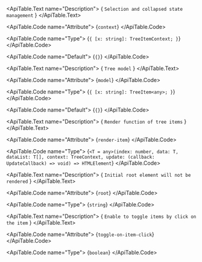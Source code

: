 <ApiTable id="property-context">
  <ApiTable.PropertyHeader name="context" singleFramework="">
  </ApiTable.PropertyHeader>

  <ApiTable.Text name="Description">
    { `Selection and collapsed state management` }
  </ApiTable.Text>

  <ApiTable.Code name="Attribute">
    {`context`}
  </ApiTable.Code>

  <ApiTable.Code name="Type">
   {`{ [x: string]: TreeItemContext; }`}
  </ApiTable.Code>

  <ApiTable.Code name="Default">
    {`{}`}
  </ApiTable.Code>

</ApiTable>
<ApiTable id="property-model">
  <ApiTable.PropertyHeader name="model" singleFramework="">
  </ApiTable.PropertyHeader>

  <ApiTable.Text name="Description">
    { `Tree model` }
  </ApiTable.Text>

  <ApiTable.Code name="Attribute">
    {`model`}
  </ApiTable.Code>

  <ApiTable.Code name="Type">
   {`{ [x: string]: TreeItem<any>; }`}
  </ApiTable.Code>

  <ApiTable.Code name="Default">
    {`{}`}
  </ApiTable.Code>

</ApiTable>
<ApiTable id="property-renderItem">
  <ApiTable.PropertyHeader name="renderItem" singleFramework="">
  </ApiTable.PropertyHeader>

  <ApiTable.Text name="Description">
    { `Render function of tree items` }
  </ApiTable.Text>

  <ApiTable.Code name="Attribute">
    {`render-item`}
  </ApiTable.Code>

  <ApiTable.Code name="Type">
   {`<T = any>(index: number, data: T, dataList: T[], context: TreeContext, update: (callback: UpdateCallback) => void) => HTMLElement`}
  </ApiTable.Code>


</ApiTable>
<ApiTable id="property-root">
  <ApiTable.PropertyHeader name="root" singleFramework="">
  </ApiTable.PropertyHeader>

  <ApiTable.Text name="Description">
    { `Initial root element will not be rendered` }
  </ApiTable.Text>

  <ApiTable.Code name="Attribute">
    {`root`}
  </ApiTable.Code>

  <ApiTable.Code name="Type">
   {`string`}
  </ApiTable.Code>


</ApiTable>
<ApiTable id="property-toggleOnItemClick">
  <ApiTable.PropertyHeader name="toggleOnItemClick" singleFramework="">
      <SinceTag message={`3.0.0`} />
  </ApiTable.PropertyHeader>

  <ApiTable.Text name="Description">
    { `Enable to toggle items by click on the item` }
  </ApiTable.Text>

  <ApiTable.Code name="Attribute">
    {`toggle-on-item-click`}
  </ApiTable.Code>

  <ApiTable.Code name="Type">
   {`boolean`}
  </ApiTable.Code>


</ApiTable>
